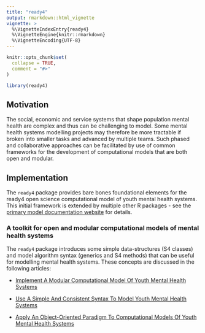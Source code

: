 ```yaml
---
title: "ready4"
output: rmarkdown::html_vignette
vignette: >
  %\VignetteIndexEntry{ready4}
  %\VignetteEngine{knitr::rmarkdown}
  %\VignetteEncoding{UTF-8}
---
```


```r
knitr::opts_chunk$set(
  collapse = TRUE,
  comment = "#>"
)
```

```r
library(ready4)
```

## Motivation
The social, economic and service systems that shape population mental health are complex and thus can be challenging to model. Some mental health systems modelling projects may therefore be more tractable if broken into smaller tasks and advanced by multiple teams. Such phased and collaborative approaches can be facilitated by use of common frameworks for the development of computational models that are both open and modular.

## Implementation
The `ready4` package provides bare bones foundational elements for the ready4 open science computational model of youth mental health systems. This initial framework is extended by multiple other R packages - see the [primary model documentation website](https://www.ready4-dev.com/) for details. 

### A toolkit for open and modular computational models of mental health systems
The `ready4` package introduces some simple data-structures (S4 classes) and model algorithm syntax (generics and S4 methods) that can be useful for modelling mental health systems. These concepts are discussed in the following articles:

- [Implement A Modular Computational Model Of Youth Mental Health Systems](V_01.html)

- [Use A Simple And Consistent Syntax To Model Youth Mental Health Systems](V_02.html)

- [Apply An Object-Oriented Paradigm To Computational Models Of Youth Mental Health Systems](V_03.html)

